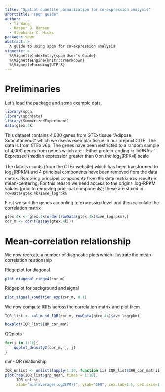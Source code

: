 ```yaml
---
title: "Spatial quantile normalization for co-expression analysis"
shorttitle: "spqn guide"
author:
  - Yi Wang
  - Kasper D. Hansen
  - Stephanie C. Hicks
package: SpQN
abstract: >
  A guide to using spqn for co-expression analysis
vignette: >
  %\VignetteIndexEntry{spqn User's Guide}
  %\VignetteEngine{knitr::rmarkdown}
  %\VignetteEncoding{UTF-8}  
---
```


# Preliminaries


Let's load the package and some example data.

```r
library(spqn)
library(spqnData)
library(SummarizedExperiment)
data(gtex.4k)
```

This dataset contains 4,000 genes from GTEx tissue "Adipose Subcutaneous" which we use as exemplar tissue in our preprint CITE. The data is from GTEx v6p. The genes have been restricted to a random sample of 4,000 genes from genes which are
- Either protein-coding or linRNAs
- Expressed (median expression greater than 0 on the $\log_2(\text{RPKM})$ scale

The data is counts (from the GTEx website) which has been transformed to $\log_2(\text{RPKM})$ and 4 principal components have been removed from the data matrix. Removing principal components from the data matrix also results in mean-centering. For this reason we need access to the original log-RPKM values (prior to removing principal components); these are stored in `rowData(gtex.4k)$ave_logrpkm`

First we sort the genes according to expression level and then calculate the correlation matrix
```r
gtex.4k <- gtex.4k[order(rowData(gtex.4k)$ave_logrpkm),]
cor_m <- cor(t(assay(gtex.4k)))
```

# Mean-correlation relationship

We now recreate a number of diagnostic plots which illustrate the mean-correlation relationship

Ridgeplot for diagonal
```r
plot_diagonal_ridge4(cor_m)
```

Ridgeplot for background and signal
```r
plot_signal_condition_exp(cor_m, 0.1)
```

We now compute IQRs across the correlation matrix and plot them


```r
IQR_list <- cal_m_sd_IQR(cor_m, rowData(gtex.4k)$ave_logrpkm)

```


```r
boxplot(IQR_list$IQR_cor_mat)
```


QQplots
```r
for(j in 1:10){
    qqplot_density2(cor_m, j, j)
}
```

min-IQR relationship
```r
IQR_unlist <- unlist(lapply(1:10, function(ii) IQR_list$IQR_cor_mat[ii, ii:10]))
plot(rep(IQR_list$grp_mean, times = 1:10),
     IQR_unlist,
     xlab="min(average(log2CPM))", ylab="IQR", cex.lab=1.5, cex.axis=1.2, col="blue")
```


